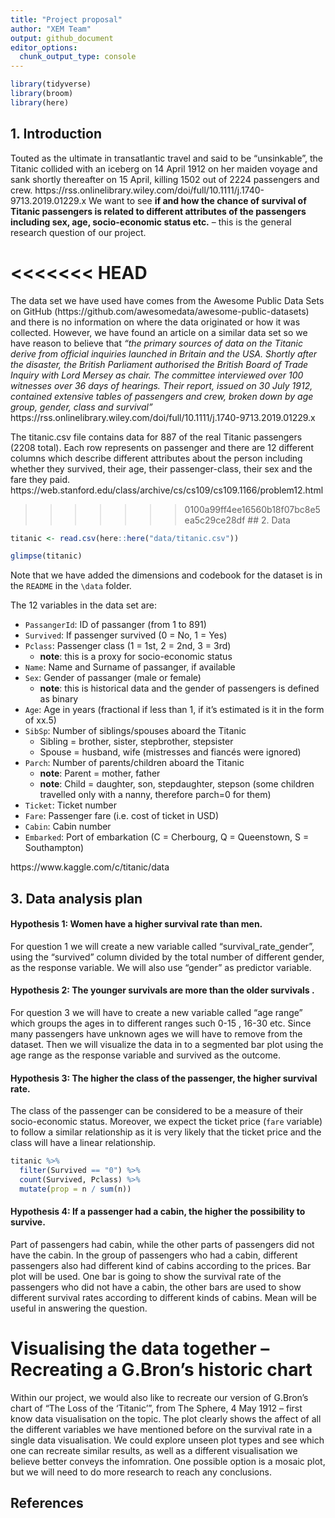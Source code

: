 ```yaml
---
title: "Project proposal"
author: "XEM Team"
output: github_document
editor_options: 
  chunk_output_type: console
---
```


```r
library(tidyverse)
library(broom)
library(here)

```

## 1. Introduction

Touted as the ultimate in transatlantic travel and said to be “unsinkable”, the Titanic collided with an iceberg on 14 April 1912 on her maiden voyage and sank shortly thereafter on 15 April, killing 1502 out of 2224 passengers and crew. https://rss.onlinelibrary.wiley.com/doi/full/10.1111/j.1740-9713.2019.01229.x We want to see **if and how the chance of survival of Titanic passengers is related to different attributes of the passengers including sex, age, socio-economic status etc.** -- this is the general research question of our project. 

<<<<<<< HEAD
=======
The data set we have used have comes from the Awesome Public Data Sets on GitHub (https://github.com/awesomedata/awesome-public-datasets) and there is no information on where the data originated or how it was collected. However, we have found an article on a similar data set so we have reason to believe that *"the primary sources of data on the Titanic derive from official inquiries launched in Britain and the USA. Shortly after the disaster, the British Parliament authorised the British Board of Trade Inquiry with Lord Mersey as chair. The committee interviewed over 100 witnesses over 36 days of hearings. Their report, issued on 30 July 1912, contained extensive tables of passengers and crew, broken down by age group, gender, class and survival"* https://rss.onlinelibrary.wiley.com/doi/full/10.1111/j.1740-9713.2019.01229.x 

The titanic.csv file contains data for 887 of the real Titanic passengers (2208 total). Each row represents on passenger and there are 12 different columns which describe different attributes about the person including whether they survived, their age, their passenger-class, their sex and the fare they paid. https://web.stanford.edu/class/archive/cs/cs109/cs109.1166/problem12.html

>>>>>>> 0100a99ff4ee16560b18f07bc8e5ea5c29ce28df
## 2. Data

```r
titanic <- read.csv(here::here("data/titanic.csv"))

glimpse(titanic)
```

Note that we have added the dimensions and codebook for the dataset is in the `README` in the `\data` folder. 

The 12 variables in the data set are:

* `PassangerId`: ID of passanger (from 1 to 891)
* `Survived`: If passenger survived (0 = No, 1 = Yes)
* `Pclass`: Passenger class (1 = 1st, 2 = 2nd, 3 = 3rd) 
  + **note**: this is a proxy for socio-economic status
* `Name`: Name and Surname of passanger, if available
* `Sex`: Gender of passanger (male or female)
  + **note**: this is historical data and the gender of passengers is defined as binary
* `Age`: Age in years (fractional if less than 1, if it's estimated is it in the form of xx.5)
* `SibSp`: Number of siblings/spouses aboard the Titanic
  + Sibling = brother, sister, stepbrother, stepsister
  + Spouse = husband, wife (mistresses and fiancés were ignored)
* `Parch`: Number of parents/children aboard the Titanic
  + **note**: Parent = mother, father
  + **note**: Child = daughter, son, stepdaughter, stepson (some children travelled only with a nanny, therefore parch=0 for them)
* `Ticket`: Ticket number
* `Fare`: Passenger fare (i.e. cost of ticket in USD)
* `Cabin`: Cabin number
* `Embarked`: Port of embarkation (C = Cherbourg, Q = Queenstown, S = Southampton)

https://www.kaggle.com/c/titanic/data


## 3. Data analysis plan
#### Hypothesis 1: Women have a higher survival rate than men. 
For question 1 we will create a new variable called "survival_rate_gender", using the "survived" column divided by the total number of different gender, as the response variable. We will also use "gender" as predictor variable. 

#### Hypothesis 2: The younger survivals are more than the older survivals  . 
For question 3 we will have to create a new variable called "age range" which groups the ages in to different ranges such 0-15 , 16-30 etc. Since many passengers have unknown ages we will have to remove from the dataset. Then we will visualize the data in to a segmented bar plot using the age range as the response variable and survived as the outcome. 

#### Hypothesis 3: The higher the class of the passenger, the higher survival rate. 
The class of the passenger can be considered to be a measure of their socio-economic status. Moreover, we expect the ticket price (`fare` variable) to follow a similar relationship as it is very likely that the ticket price and the class will have a linear relationship. 

```r
titanic %>%
  filter(Survived == "0") %>%
  count(Survived, Pclass) %>%
  mutate(prop = n / sum(n))
```


#### Hypothesis 4: If a passenger had a cabin, the higher the possibility to survive. 
Part of passengers had cabin, while the other parts of passengers did not have the cabin. In the group of passengers who had a cabin, different passengers also had different kind of cabins according to the prices. Bar plot will be used. One bar is going to show the survival rate of the passengers who did not have a cabin, the other bars are used to show different survival rates according to different kinds of cabins. Mean will be useful in answering the question. 


# Visualising the data together -- Recreating a G.Bron's historic chart 
Within our project, we would also like to recreate our version of G.Bron's chart of “The Loss of the ‘Titanic'”, from The Sphere, 4 May 1912 -- first know data visualisation on the topic. The plot clearly shows the affect of all the different variables we have mentioned before on the survival rate in a single data visualisation. We could explore unseen plot types and see which one can recreate similar results, as well as a different visualisation we believe better conveys the infomration. One possible option is a mosaic plot, but we will need to do more research to reach any conclusions.



## References


